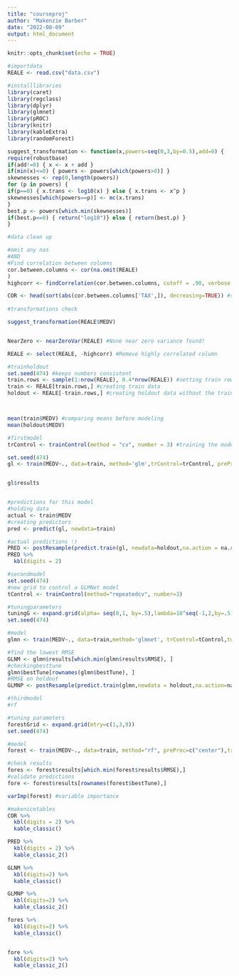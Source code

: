 ```yaml
---
title: "courseproj"
author: "Makenzie Barber"
date: "2022-08-09"
output: html_document
---
```


```r
knitr::opts_chunk$set(echo = TRUE)
```

```r
#importdata
REALE <- read.csv("data.csv")
```


```r
#installlibraries
library(caret)
library(regclass)
library(dplyr)
library(glmnet)
library(pROC)
library(knitr)
library(kableExtra)
library(randomForest)
```

```r
suggest_transformation <- function(x,powers=seq(0,3,by=0.5),add=0) {
require(robustbase)
if(add!=0) { x <- x + add }
if(min(x)<=0) { powers <- powers[which(powers>0)] }
skewnesses <- rep(0,length(powers))
for (p in powers) {
if(p==0) { x.trans <- log10(x) } else { x.trans <- x^p }
skewnesses[which(powers==p)] <- mc(x.trans)
}
best.p <- powers[which.min(skewnesses)]
if(best.p==0) { return("log10")} else { return(best.p) }
}
```


```r
#data clean up

#omit any nas 
#AND
#Find correlation between columns 
cor.between.columns <- cor(na.omit(REALE)
)
highcorr <- findCorrelation(cor.between.columns, cutoff = .90, verbose = FALSE, names = TRUE, exact = FALSE) #Store highly correlated column name into a vector for ease of removal

COR <- head(sort(abs(cor.between.columns['TAX',]), decreasing=TRUE)) #store matrix into a vector for table purposes
  
#transformations check

suggest_transformation(REALE$MEDV)


NearZero <- nearZeroVar(REALE) #None near zero variance found!

REALE <- select(REALE, -highcorr) #Remove highly correlated column

```


```r
#trainholdout
set.seed(474) #keeps numbers consistent
train.rows <- sample(1:nrow(REALE), 0.4*nrow(REALE)) #setting train rows using 40% of data
train <- REALE[train.rows,] #creating train data
holdout <- REALE[-train.rows,] #creating holdout data without the train rows



mean(train$MEDV) #comparing means before modeling
mean(holdout$MEDV)

```

```r
#firstmodel
trControl <- trainControl(method = "cv", number = 3) #training the model

set.seed(474)
gl <- train(MEDV~., data=train, method='glm',trControl=trControl, preProc = c("center"), na.action = na.roughfix) #glm model


gl$results


#predictions for this model
#holding data
actual <- train$MEDV
#creating predictors
pred <- predict(gl, newdata=train)

#actual predictions :)
PRED <- postResample(predict.train(gl, newdata=holdout,na.action = na.roughfix),actual)
PRED %>%
  kbl(digits = 2)
```


```r
#secondmodel
set.seed(474)
#new grid to control a GLMNet model
tControl <- trainControl(method="repeatedcv", number=3)

#tuningparameters
tuningG <- expand.grid(alpha= seq(0,1, by=.5),lambda=10^seq(-1,2,by=.5))
set.seed(474)

#model
glmn <- train(MEDV~., data=train,method='glmnet', trControl=tControl,tuneGrid=tuningG,preProc="center", na.action=na.roughfix)

#find the lowest RMSE
GLNM <- glmn$results[which.min(glmn$results$RMSE), ]
#checkingbesttune
glmn$bestTune[rownames(glmn$bestTune), ]
#RMSE on holdout
GLMNP <- postResample(predict.train(glmn,newdata = holdout,na.action=na.roughfix),holdout$MEDV)
```


```r
#thirdmodel
#rf

#tuning parameters
forestGrid <- expand.grid(mtry=c(1,3,9))
set.seed(474)

#model
forest <- train(MEDV~., data=train, method="rf", preProc=c("center"),trControl=tControl, tuneGrid=forestGrid, verboseIter=TRUE, na.action=na.roughfix)

#check results
fores <- forest$results[which.min(forest$results$RMSE),] 
#validate predictions
fore <- forest$results[rownames(forest$bestTune),]

varImp(forest) #variable importance

```


```r
#makenicetables
COR %>%
  kbl(digits = 2) %>% 
  kable_classic()

PRED %>%
  kbl(digits = 2) %>%
  kable_classic_2()

GLNM %>%
  kbl(digits=2) %>%
  kable_classic()

GLMNP %>%
  kbl(digits=2) %>%
  kable_classic_2()

fores %>%
  kbl(digits=2) %>%
  kable_classic()


fore %>%
  kbl(digits=2) %>%
  kable_classic_2()
```

